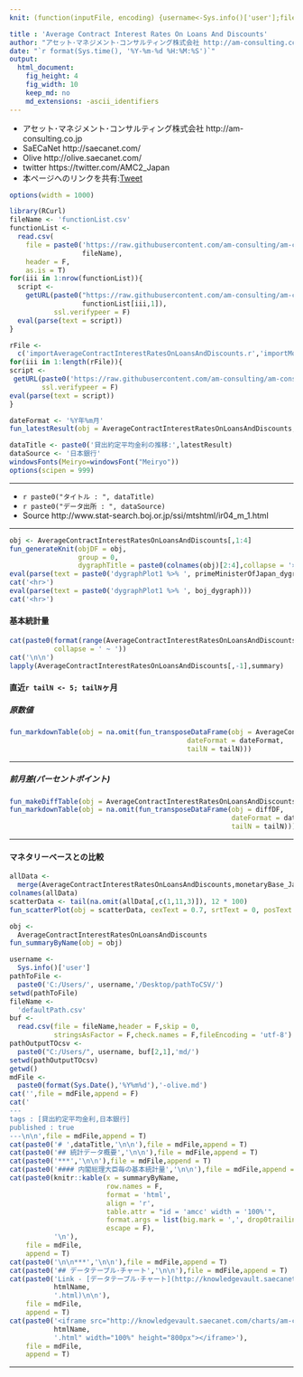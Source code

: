 ```yaml
---
knit: (function(inputFile, encoding) {username<-Sys.info()['user'];fileName<-'defaultPath.csv';pathToFile <-paste0('C:/Users/', username,'/Desktop/pathToCSV/');setwd(pathToFile);buf0<-read.csv(fileName,header = F,skip = 0,stringsAsFactor = F,check.names = F,fileEncoding = 'utf-8');timeStamp<-format(Sys.time(),'%Y%m%d%H%M%S');htmlName <- 'AverageContractInterestRatesOnLoansAndDiscounts';rmarkdown::render(inputFile, encoding = encoding, output_file = paste0('C:/Users/',username,buf0[2,1],'charts/','am-consulting.co.jp-',htmlName,'.html')) })

title : 'Average Contract Interest Rates On Loans And Discounts'
author: "アセット･マネジメント･コンサルティング株式会社 http://am-consulting.co.jp"
date: "`r format(Sys.time(), '%Y-%m-%d %H:%M:%S')`"
output: 
  html_document:
    fig_height: 4
    fig_width: 10
    keep_md: no
    md_extensions: -ascii_identifiers 
---
```

<link href="http://knowledgevault.saecanet.com/components/rmarkdown-html.css" rel="stylesheet">
<script src="http://knowledgevault.saecanet.com/components/JavascriptCode.js"></script>
<style>.main-container {max-width : 1000px;}</style>

 - アセット･マネジメント･コンサルティング株式会社 http://am-consulting.co.jp
 - SaECaNet http://saecanet.com/
 - Olive http://olive.saecanet.com/
 - twitter https://twitter.com/AMC2_Japan
 - 本ページへのリンクを共有:<a href="https://twitter.com/share" class="twitter-share-button" data-via="AMC2_Japan" data-size="large">Tweet</a> <script>!function(d,s,id){var js,fjs=d.getElementsByTagName(s)[0],p=/^http:/.test(d.location)?'http':'https';if(!d.getElementById(id)){js=d.createElement(s);js.id=id;js.src=p+'://platform.twitter.com/widgets.js';fjs.parentNode.insertBefore(js,fjs);}}(document, 'script', 'twitter-wjs');</script>

```r
options(width = 1000)
```

```r
library(RCurl)
fileName <- 'functionList.csv'
functionList <-
  read.csv(
    file = paste0('https://raw.githubusercontent.com/am-consulting/am-consulting.github.io/master/csv/',
                  fileName),
    header = F,
    as.is = T)
for(iii in 1:nrow(functionList)){
  script <- 
    getURL(paste0("https://raw.githubusercontent.com/am-consulting/am-consulting.github.io/master/", 
                  functionList[iii,1]),
           ssl.verifypeer = F)
  eval(parse(text = script))
}
```

```r
rFile <- 
  c('importAverageContractInterestRatesOnLoansAndDiscounts.r','importMonetarybaseOfJapan-2017.r')
for(iii in 1:length(rFile)){
script <- 
 getURL(paste0('https://raw.githubusercontent.com/am-consulting/am-consulting.github.io/master/',rFile[iii]),
        ssl.verifypeer = F)
eval(parse(text = script))
}
```

```r
dateFormat <- '%Y年%m月'
fun_latestResult(obj = AverageContractInterestRatesOnLoansAndDiscounts,dateFormat = dateFormat,objColumn = 3)
```

```r
dataTitle <- paste0('貸出約定平均金利の推移:',latestResult)
dataSource <- '日本銀行'
windowsFonts(Meiryo=windowsFont("Meiryo"))
options(scipen = 999)
```

***

- `r paste0("タイトル : ", dataTitle)`
- `r paste0("データ出所 : ", dataSource)`
- Source http://www.stat-search.boj.or.jp/ssi/mtshtml/ir04_m_1.html

***

```r
obj <- AverageContractInterestRatesOnLoansAndDiscounts[,1:4]
fun_generateKnit(objDF = obj, 
                 group = 0,
                 dygraphTitle = paste0(colnames(obj)[2:4],collapse = '×'))
eval(parse(text = paste0('dygraphPlot1 %>% ', primeMinisterOfJapan_dygraph)))
cat('<hr>')
eval(parse(text = paste0('dygraphPlot1 %>% ', boj_dygraph)))
cat('<hr>')
```

#### 基本統計量

```r
cat(paste0(format(range(AverageContractInterestRatesOnLoansAndDiscounts[,1]), dateFormat),
           collapse = ' ~ '))
cat('\n\n')
lapply(AverageContractInterestRatesOnLoansAndDiscounts[,-1],summary)
```

#### 直近`r tailN <- 5; tailN`ヶ月
##### 原数値

```r
fun_markdownTable(obj = na.omit(fun_transposeDataFrame(obj = AverageContractInterestRatesOnLoansAndDiscounts,
                                            dateFormat = dateFormat,
                                            tailN = tailN)))
```

***
##### 前月差(パーセントポイント)

```r
fun_makeDiffTable(obj = AverageContractInterestRatesOnLoansAndDiscounts)
fun_markdownTable(obj = na.omit(fun_transposeDataFrame(obj = diffDF,
                                                       dateFormat = dateFormat,
                                                       tailN = tailN)))
```

***
#### マネタリーベースとの比較

```r
allData <- 
  merge(AverageContractInterestRatesOnLoansAndDiscounts,monetaryBase_Japan,by='Date')
colnames(allData)
scatterData <- tail(na.omit(allData[,c(1,11,3)]), 12 * 100)
fun_scatterPlot(obj = scatterData, cexText = 0.7, srtText = 0, posText = 4, offsetText = -1, dataSource = dataSource)
```

```r
obj <- 
  AverageContractInterestRatesOnLoansAndDiscounts
fun_summaryByName(obj = obj)
```

```r
username <- 
  Sys.info()['user']
pathToFile <-
  paste0('C:/Users/', username,'/Desktop/pathToCSV/')
setwd(pathToFile)
fileName <-
  'defaultPath.csv'
buf <-
  read.csv(file = fileName,header = F,skip = 0,
           stringsAsFactor = F,check.names = F,fileEncoding = 'utf-8')
pathOutputTOcsv <-
  paste0("C:/Users/", username, buf[2,1],'md/')
setwd(pathOutputTOcsv)
getwd()
mdFile <- 
  paste0(format(Sys.Date(),'%Y%m%d'),'-olive.md')
cat('',file = mdFile,append = F)
cat('
--- 
tags : [貸出約定平均金利,日本銀行] 
published : true
---\n\n',file = mdFile,append = T)
cat(paste0('# ',dataTitle,'\n\n'),file = mdFile,append = T)
cat(paste0('## 統計データ概要','\n\n'),file = mdFile,append = T)
cat(paste0('***','\n\n'),file = mdFile,append = T)
cat(paste0('#### 内閣総理大臣毎の基本統計量','\n\n'),file = mdFile,append = T)
cat(paste0(knitr::kable(x = summaryByName,
                        row.names = F,
                        format = 'html',
                        align = 'r',
                        table.attr = "id = 'amcc' width = '100%'",
                        format.args = list(big.mark = ',', drop0trailing = T),
                        escape = F),
           '\n'),
    file = mdFile,
    append = T)
cat(paste0('\n\n***','\n\n'),file = mdFile,append = T)
cat(paste0('## データテーブル･チャート','\n\n'),file = mdFile,append = T)
cat(paste0('Link - [データテーブル･チャート](http://knowledgevault.saecanet.com/charts/am-consulting.co.jp-',
           htmlName,
           '.html)\n\n'),
    file = mdFile,
    append = T)
cat(paste0('<iframe src="http://knowledgevault.saecanet.com/charts/am-consulting.co.jp-',
           htmlName,
           '.html" width="100%" height="800px"></iframe>'),
    file = mdFile,
    append = T)
```

***
<script>MakeNegative();</script>
<script>
  (function(i,s,o,g,r,a,m){i['GoogleAnalyticsObject']=r;i[r]=i[r]||function(){
  (i[r].q=i[r].q||[]).push(arguments)},i[r].l=1*new Date();a=s.createElement(o),
  m=s.getElementsByTagName(o)[0];a.async=1;a.src=g;m.parentNode.insertBefore(a,m)
  })(window,document,'script','https://www.google-analytics.com/analytics.js','ga');

  ga('create', 'UA-3077339-5', 'auto');
  ga('send', 'pageview');

</script>

